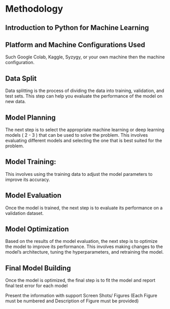 # Methodology

## Introduction to Python for Machine Learning

## Platform and Machine Configurations Used
Such Google Colab, Kaggle, Syzygy, or your own machine then the machine configuration.

## Data Split

Data splitting is the process of dividing the data into training, validation, and test sets. This step can help you evaluate the performance of the model on new data.

## Model Planning

The next step is to select the appropriate machine learning or deep learning models ( 2 - 3 ) that can be used to solve the problem. This involves evaluating different models and selecting the one that is best suited for the problem.

## Model Training: 

This involves using the training data to adjust the model parameters to improve its accuracy.

## Model Evaluation

Once the model is trained, the next step is to evaluate its performance on a validation dataset. 

## Model Optimization

Based on the results of the model evaluation, the next step is to optimize the model to improve its performance. This involves making changes to the model's architecture, tuning the hyperparameters, and retraining the model.

## Final Model Building

Once the model is optimized, the final step is to fit the model and report final test error for each model

Present the information with support Screen Shots/ Figures (Each Figure must be numbered and Description of Figure must be provided)
